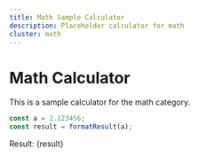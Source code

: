 ```yaml
---
title: Math Sample Calculator
description: Placeholder calculator for math
cluster: math
---
```



# Math Calculator

This is a sample calculator for the math category.

```js
const a = 2.123456;
const result = formatResult(a);
```

Result: {result}
